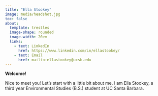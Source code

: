 ```yaml
---
title: "Ella Stookey"
image: media/headshot.jpg
toc: false
about: 
  template: trestles
  image-shape: rounded
  image-width: 20em
  links: 
    - text: LinkedIn
      href: https://www.linkedin.com/in/ellastookey/
    - text: Email
      href: mailto:ellastookey@ucsb.edu
---
```


**Welcome!**

Nice to meet you! Let's start with a little bit about me. I am Ella Stookey, a third year Environmental Studies (B.S.) student at UC Santa Barbara.

```r

```
